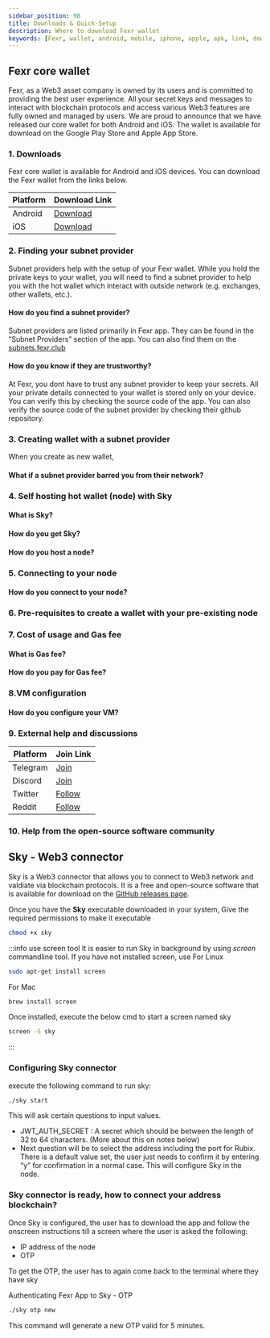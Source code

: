 ```yaml
---
sidebar_position: 98
title: Downloads & Quick-Setup
description: Where to download Fexr wallet
keywords: [Fexr, wallet, android, mobile, iphone, apple, apk, link, download, online]
---
```


## Fexr core wallet

Fexr, as a Web3 asset company is owned by its users and is committed to providing the best user experience. All your secret keys and messages to interact with blockchain protocols and access various Web3 features are fully owned and managed by users. We are proud to announce that we have released our core wallet for both Android and iOS. The wallet is available for download on the Google Play Store and Apple App Store.

### 1. Downloads

Fexr core wallet is available for Android and iOS devices. You can download the Fexr wallet from the links below.

| Platform | Download Link |
| -------- | ------------- |
| Android | [Download](https://play.google.com/store/apps/details?id=com.getfexr.core&hl=en&gl=US) |
| iOS | [Download](https://apps.apple.com/app/fexr-wallet/id1631128786) |

### 2. Finding your subnet provider

Subnet providers help with the setup of your Fexr wallet. While you hold the private keys to your wallet, you will need to find a subnet provider to help you with the hot wallet which interact with outside network (e.g. exchanges, other wallets, etc.).

#### How do you find a subnet provider?

Subnet providers are listed primarily in Fexr app. They can be found in the “Subnet Providers” section of the app. You can also find them on the [subnets.fexr.club](https://subnets.fexr.club)

#### How do you know if they are trustworthy?

At Fexr, you dont have to trust any subnet provider to keep your secrets. All your private details connected to your wallet is stored only on your device. You can verify this by checking the source code of the app. You can also verify the source code of the subnet provider by checking their github repository.

### 3. Creating wallet with a subnet provider

When you create as new wallet, 

#### What if a subnet provider barred you from their network?

### 4. Self hosting hot wallet (node) with Sky

#### What is Sky?

#### How do you get Sky?

#### How do you host a node?

### 5. Connecting to your node

#### How do you connect to your node?

### 6. Pre-requisites to create a wallet with your pre-existing node

### 7. Cost of usage and Gas fee

#### What is Gas fee?

#### How do you pay for Gas fee?

### 8.VM configuration

#### How do you configure your VM?

### 9. External help and discussions

| Platform | Join Link |
| -------- | ------------- |
| Telegram | [Join](https://t.me/fexr) |
| Discord | [Join](https://discord.gg/4Z3Q2Z4) |
| Twitter | [Follow](https://twitter.com/getfexr) |
| Reddit | [Follow](https://www.reddit.com/r/fexr/) |

### 10. Help from the open-source software community

## Sky - Web3 connector

Sky is a Web3 connector that allows you to connect to Web3 network and valdiate via blockchain protocols. It is a free and open-source software that is available for download on the [GitHub releases page](https://github.com/getfexr/sky/releases).

Once you have the **Sky** executable downloaded in your system, Give the required permissions to make it executable

```bash
chmod +x sky
```

:::info use screen tool
It is easier to run Sky in background by using *screen* commandline tool.
If you have not installed screen, use
For Linux
```bash
sudo apt-get install screen
```
For Mac
```bash
brew install screen
```

Once installed, execute the below cmd to start a screen named sky
```bash
screen -S sky
```
:::

### Configuring Sky connector

execute the following command to run sky:
```bash
./sky start
```

This will ask certain questions to input values.
- JWT_AUTH_SECRET : A secret which should be between the length of 32 to 64 characters. (More about this on notes below)
- Next question will be to select the address including the port for Rubix. There is a default value set, the user just needs to confirm it by entering “y” for confirmation in a normal case. This will configure Sky in the node.

### Sky connector is ready, how to connect your address blockchain?

Once Sky is configured, the user has to download the app and follow the onscreen instructions till a screen where the user is asked the following:
- IP address of the node
- OTP

To get the OTP, the user has to again come back to the terminal where they have sky

Authenticating Fexr App to Sky - OTP
```bash
./sky otp new
```
This command will generate a new OTP valid for 5 minutes.